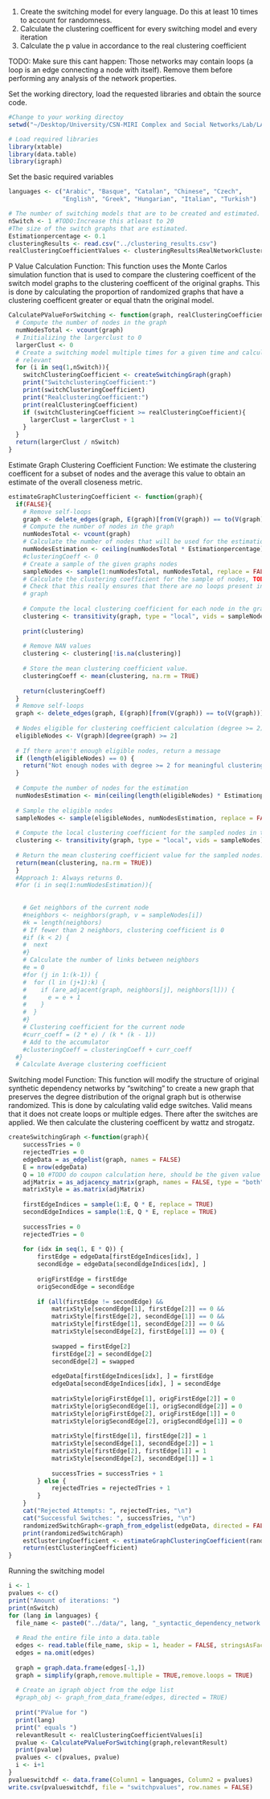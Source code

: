 1. Create the switching model for every language. Do this at least 10 times 
to account for randomness.
2. Calculate the clustering coefficent for every switching model and every
iteration
3. Calculate the p value in accordance to the real clustering coefficient

TODO: Make sure this cant happen:
Those networks may contain loops (a loop is an edge connecting a node with itself). Remove them before performing any analysis of the network properties.


Set the working directory, load the requested libraries and obtain the source 
code.
```r
#Change to your working directoy
setwd("~/Desktop/University/CSN-MIRI Complex and Social Networks/Lab/LAB-3-5-Oct-Significance-of-network-metrics")

# Load required libraries
library(xtable)
library(data.table)
library(igraph)
```

Set the basic required variables
```r
languages <- c("Arabic", "Basque", "Catalan", "Chinese", "Czech", 
               "English", "Greek", "Hungarian", "Italian", "Turkish")

# The number of switching models that are to be created and estimated. 
nSwitch <- 1 #TODO:Increase this atleast to 20
#The size of the switch graphs that are estimated.
Estimationpercentage <- 0.1
clusteringResults <- read.csv("../clustering_results.csv")
realClusteringCoefficientValues <- clusteringResults$RealNetworkClustering

```

P Value Calculation Function: This function uses the Monte Carlos simulation 
function that is used to compare the clustering coefficent of the switch model
graphs to the clustering coefficent of the original graphs. This is done by 
calculating the proportion of randomized graphs that have a clustering 
coefficent greater or equal thatn the original model.
```r
CalculatePValueForSwitching <- function(graph, realClusteringCoefficient){
  # Compute the number of nodes in the graph
  numNodesTotal <- vcount(graph)
  # Initializing the largerclust to 0
  largerClust <- 0
  # Create a switching model multiple times for a given time and calculate the 
  # relevant 
  for (i in seq(1,nSwitch)){
    switchClusteringCoefficient <- createSwitchingGraph(graph)
    print("SwitchclusteringCoefficient:")
    print(switchClusteringCoefficient)
    print("RealclusteringCoefficient:")
    print(realClusteringCoefficient)
    if (switchClusteringCoefficient >= realClusteringCoefficient){
      largerClust = largerClust + 1
    } 
  }
  return(largerClust / nSwitch)
}
```

Estimate Graph Clustering Coefficient Function: We estimate the clustering coefficent
for a subset of nodes and the average this value to obtain an estimate of the 
overall closeness metric.
```r
estimateGraphClusteringCoefficient <- function(graph){
  if(FALSE){
    # Remove self-loops
    graph <- delete_edges(graph, E(graph)[from(V(graph)) == to(V(graph))])
    # Compute the number of nodes in the graph
    numNodesTotal <- vcount(graph)
    # Calculate the number of nodes that will be used for the estimation
    numNodesEstimation <- ceiling(numNodesTotal * Estimationpercentage)
    #clusteringCoeff <- 0
    # Create a sample of the given graphs nodes
    sampleNodes <- sample(1:numNodesTotal, numNodesTotal, replace = FALSE)
    # Calculate the clustering coefficient for the sample of nodes, TODO:
    # Check that this really ensures that there are no loops present in the
    # graph
    
    # Compute the local clustering coefficient for each node in the graph.
    clustering <- transitivity(graph, type = "local", vids = sampleNodes)
    
    print(clustering)
      
    # Remove NAN values
    clustering <- clustering[!is.na(clustering)]
    
    # Store the mean clustering coefficient value.
    clusteringCoeff <- mean(clustering, na.rm = TRUE)
    
    return(clusteringCoeff)
  }
  # Remove self-loops
  graph <- delete_edges(graph, E(graph)[from(V(graph)) == to(V(graph))])
  
  # Nodes eligible for clustering coefficient calculation (degree >= 2)
  eligibleNodes <- V(graph)[degree(graph) >= 2]
  
  # If there aren't enough eligible nodes, return a message
  if (length(eligibleNodes) == 0) {
    return("Not enough nodes with degree >= 2 for meaningful clustering coefficient calculation.")
  }
  
  # Compute the number of nodes for the estimation
  numNodesEstimation <- min(ceiling(length(eligibleNodes) * Estimationpercentage), length(eligibleNodes))
  
  # Sample the eligible nodes
  sampleNodes <- sample(eligibleNodes, numNodesEstimation, replace = FALSE)
  
  # Compute the local clustering coefficient for the sampled nodes in the graph.
  clustering <- transitivity(graph, type = "local", vids = sampleNodes)
  
  # Return the mean clustering coefficient value for the sampled nodes.
  return(mean(clustering, na.rm = TRUE))
  }
  #Approach 1: Always returns 0.
  #for (i in seq(1:numNodesEstimation)){
    
    
    # Get neighbors of the current node
    #neighbors <- neighbors(graph, v = sampleNodes[i])
    #k = length(neighbors)
    # If fewer than 2 neighbors, clustering coefficient is 0
    #if (k < 2) {
    #  next
    #}
    # Calculate the number of links between neighbors
    #e = 0
    #for (j in 1:(k-1)) {
    #  for (l in (j+1):k) {
    #    if (are_adjacent(graph, neighbors[j], neighbors[l])) {
    #      e = e + 1
    #    }
    #  }
    #}
    # Clustering coefficient for the current node
    #curr_coeff = (2 * e) / (k * (k - 1))
    # Add to the accumulator
    #clusteringCoeff = clusteringCoeff + curr_coeff
  #}
  # Calculate Average clustering coefficient
```

Switching model Function: This function will modify the structure of original 
synthetic dependency networks by "switching" to create a new graph that
preserves the degree distribution of the orignal graph but is otherwise 
randomized. This is done by calculating valid edge switches. Valid means
that it does not create loops or multiple edges. There after the switches are
applied. We then calculate the clustering coefficent by wattz and strogatz.
```r
createSwitchingGraph <-function(graph){
    successTries = 0
    rejectedTries = 0
    edgeData = as_edgelist(graph, names = FALSE)
    E = nrow(edgeData)
    Q = 10 #TODO do coupon calculation here, should be the given value though
    adjMatrix = as_adjacency_matrix(graph, names = FALSE, type = "both")
    matrixStyle = as.matrix(adjMatrix)
    
    firstEdgeIndices = sample(1:E, Q * E, replace = TRUE)
    secondEdgeIndices = sample(1:E, Q * E, replace = TRUE)
    
    successTries = 0
    rejectedTries = 0
    
    for (idx in seq(1, E * Q)) {
        firstEdge = edgeData[firstEdgeIndices[idx], ]
        secondEdge = edgeData[secondEdgeIndices[idx], ]
        
        origFirstEdge = firstEdge
        origSecondEdge = secondEdge
        
        if (all(firstEdge != secondEdge) && 
            matrixStyle[secondEdge[1], firstEdge[2]] == 0 &&
            matrixStyle[firstEdge[2], secondEdge[1]] == 0 &&
            matrixStyle[firstEdge[1], secondEdge[2]] == 0 &&
            matrixStyle[secondEdge[2], firstEdge[1]] == 0) {
            
            swapped = firstEdge[2]
            firstEdge[2] = secondEdge[2]
            secondEdge[2] = swapped
            
            edgeData[firstEdgeIndices[idx], ] = firstEdge
            edgeData[secondEdgeIndices[idx], ] = secondEdge
            
            matrixStyle[origFirstEdge[1], origFirstEdge[2]] = 0
            matrixStyle[origSecondEdge[1], origSecondEdge[2]] = 0
            matrixStyle[origFirstEdge[2], origFirstEdge[1]] = 0
            matrixStyle[origSecondEdge[2], origSecondEdge[1]] = 0
            
            matrixStyle[firstEdge[1], firstEdge[2]] = 1
            matrixStyle[secondEdge[1], secondEdge[2]] = 1
            matrixStyle[firstEdge[2], firstEdge[1]] = 1
            matrixStyle[secondEdge[2], secondEdge[1]] = 1
            
            successTries = successTries + 1
        } else {
            rejectedTries = rejectedTries + 1
        }
    }
    cat("Rejected Attempts: ", rejectedTries, "\n")
    cat("Successful Switches: ", successTries, "\n")
    randomizedSwitchGraph<-graph_from_edgelist(edgeData, directed = FALSE)
    print(randomizedSwitchGraph)
    estClusteringCoefficient <- estimateGraphClusteringCoefficient(randomizedSwitchGraph)
    return(estClusteringCoefficient)
}
```

Running the switching model
```r
i <- 1
pvalues <- c()
print("Amount of iterations: ")
print(nSwitch)
for (lang in languages) {
  file_name <- paste0("../data/", lang, "_syntactic_dependency_network.txt")
  
  # Read the entire file into a data.table
  edges <- read.table(file_name, skip = 1, header = FALSE, stringsAsFactors = FALSE, quote = "", sep = " ", na.strings = "")
  edges = na.omit(edges)
        
  graph = graph.data.frame(edges[-1,])
  graph = simplify(graph,remove.multiple = TRUE,remove.loops = TRUE)
  
  # Create an igraph object from the edge list
  #graph_obj <- graph_from_data_frame(edges, directed = TRUE)
  
  print("PValue for ")
  print(lang)
  print(" equals ")
  relevantResult <- realClusteringCoefficientValues[i]
  pvalue <- CalculatePValueForSwitching(graph,relevantResult)
  print(pvalue)
  pvalues <- c(pvalues, pvalue)
  i <- i+1
}
pvalueswitchdf <- data.frame(Column1 = languages, Column2 = pvalues)
write.csv(pvalueswitchdf, file = "switchpvalues", row.names = FALSE)

```







